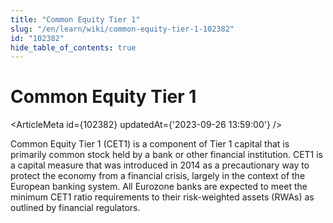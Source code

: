 ```yaml
---
title: "Common Equity Tier 1"
slug: "/en/learn/wiki/common-equity-tier-1-102382"
id: "102382"
hide_table_of_contents: true
---
```



# Common Equity Tier 1

<ArticleMeta id={102382} updatedAt={'2023-09-26 13:59:00'} />
<div className='border-solid border-b border-t-0 my-4 border-[var(--ifm-color-gray-300)]' />

Common Equity Tier 1 (CET1) is a component of Tier 1 capital that is primarily common stock held by a bank or other financial institution. CET1 is a capital measure that was introduced in 2014 as a precautionary way to protect the economy from a financial crisis, largely in the context of the European banking system. All Eurozone banks are expected to meet the minimum CET1 ratio requirements to their risk-weighted assets (RWAs) as outlined by financial regulators.
